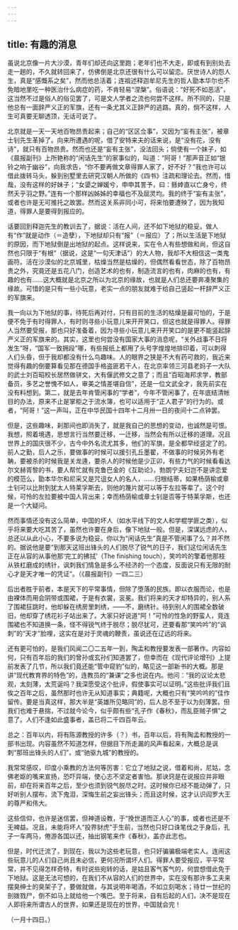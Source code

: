 ```yaml
---
---
---
```

title: 有趣的消息
---



虽说北京像一片大沙漠，青年们却还向这里跑；老年们也不大走，即或有到别处去走一趟的，不久就转回来了，仿佛倒是北京还很有什么可以留恋。厌世诗人的怨人生，真是“感慨系之矣”，然而他总活着；连祖述释迦牟尼先生的哲人勖本华尔也不免暗地里吃一种医治什么病症的药，不肯轻易“涅槃”。俗语说：“好死不如恶活”，这当然不过是俗人的俗见罢了，可是文人学者之流也何尝不这样。所不同的，只是他总有一面辞严义正的军旗，还有一条尤其义正辞严的逃路。真的，倘不这样，人生可真要无聊透顶，无话可说了。

北京就是一天一天地百物昂贵起来；自己的“区区佥事”，又因为“妄有主张”，被章士钊先生革掉了。向来所遭遇的呢，借了安特来夫的话来说，是“没有花，没有诗”，就只有百物昂贵。然而也还是“妄有主张”，没法回头；倘使有一个妹子，如《晨报副刊》上所艳称的“闲话先生”的家事似的，叫道：“阿哥！”那声音正如“银铃之响于幽谷”，向我求告，“你不要再做文章得罪人家了，好不好？”我也许可以借此拨转马头，躲到别墅里去研究汉朝人所做的《四书》注疏和理论去。然而，惜哉，没有这样的好妹子；“女嬃之婵媛兮，申申其詈予，曰：鲧婞直以亡身兮，终然夭乎羽之野。”连有一个那样凶姊姊的幸福也不及屈灵均。我的终于“妄有主张”，或者也许是无可推托之故罢。然而这关系非同小可，将来怕要遭殃了，因为我知道，得罪人是要得到报应的。

话要回到释迦先生的教训去了，据说：活在人间，还不如下地狱的稳妥。做人有“作”就是动作（＝造孽），下地狱却只有“报”（＝报应）了；所以生活是下地狱的原因，而下地狱倒是出地狱的起点。这样说来，实在令人有些想做和尚，但这自然也只限于“有根”（据说，这是“一句天津话”）的大人物，我却不大相信这一类鬼画符。活在沙漠似的北京城里，枯燥当然是枯燥的，但偶然看看世态，除了百物昂贵之外，究竟还是五花八门，创造艺术的也有，制造流言的也有，肉麻的也有，有趣的也有……这大概就是北京之所以为北京的缘故，也就是人们总还要奔凑聚集的缘故。可惜的是只有一些小玩意，老实一点的朋友就难于给自己竖起一杆辞严义正的军旗来。

我一向以为下地狱的事，待死后再对付，只有目前的生活的枯燥是最可怕的，于是便不免于有时得罪人，有时则寻些小玩意儿来开开笑口，但这也就是得罪人。得罪人当然要受报，那也只好准备着，因为寻些小玩意儿来开开笑口的是更不能竖起辞严义正的军旗来的。其实，这里也何尝没有国家大事的消息呢，“关外战事不日将发生”呀，“国军一致拥段”哪，有些报纸上都用了头号字煌煌地排印着，可以刺得人们头昏，但于我却都没有什么鸟趣味。人的眼界之狭是不大有药可救的，我近来觉得有趣的倒要算看见那在德国手格盗匪若干人，在北京率领三河县老妈子一大队的武士刘百昭校长居然做骈文，大有偃武修文之意了；而且“百昭海邦求学，教部备员，多艺之誉愧不如人，审美之情差堪自信”，还是一位文武全才，我先前实在没有料想到。第二，就是去年肯管闲事的“学者”，今年不管闲事了，在年底结清帐目的办法，原来不止是掌柜之于流水簿，也可以适用于“正人君子”的行为的。或者，“阿哥！”这一声叫，正在中华民国十四年十二月卅一日的夜间十二点钟罢。

但是，这些趣味，刹那间也即消失了，就是我自己的思想的变动，也诚然是可恨。我想，照着境遇，思想言行当然要迁移，一迁移，当然会有所以迁移的道理。况且世界上的国庆很不少，古今中外名流尤其多，他们的军旗，是全都早经竖定了的。前人之勤，后人之乐，要做事的时候可以援引孔丘墨翟，不做事的时候另外有老聃，要被杀的时候我是关龙逄，要杀人的时候他是少正卯，有些力气的时候看看达尔文赫胥黎的书，要人帮忙就有克鲁巴金的《互助论》，勃朗宁夫妇岂不是讲恋爱的模范么，勖本华尔和尼采又是咒诅女人的名人，……归根结蒂，如果杨荫榆或章士钊可以比附到犹太人特莱孚斯去，则他的篾片就可以等于左拉等辈了。这个时候，可怜的左拉要被中国人背出来；幸而杨荫榆或章士钊是否等于特莱孚斯，也还是一个大疑问。

然而事情还没有这么简单，中国的坏人（如水平线下的文人和学棍学匪之类），似乎将来要大吃其苦了，虽然也许要在身后，像下地狱一般。但是，深谋远虑的人，总还以从此小心，不要多说为稳妥。你以为“闲话先生”真是不管闲事了么？并不然的。据说他是要“到那天这班出锋头的人们脱尽了锐气的日子，我们这位闲话先生正在从容的从事他那‘完工的拂拭’（The finishing touch），笑吟吟的擎着他那枝从铁杠磨成的绣针，讽刺我们情急是多么不经济的一个态度，反面说只有无限的耐心才是天才唯一的凭证”。（《晨报副刊》一四二三）

后出者胜于前者，本是天下的平常事情，但除了堕落的民族。即以衣服而论，也是由裸体而用会阴带或围裙，于是有衣裳，衮冕。我们将来的天才却特异的，别人系了围裙狂跳时，他却躲在绣房里刺绣，——不，磨绣针。待到别人的围裙全数破旧，他却穿了绣花衫子站出来了。大家只好说道“阿！”可怜的性急的野蛮人，竟连围裙也不知道换一条，怪不得锐气终于脱尽；脱尽犹可，还要看那“笑吟吟”的“讽刺”的“天才”脸哩，这实在是对于灵魂的鞭责，虽说还在辽远的将来。

还有更可怕的，是我们风闻二〇二五年一到，陶孟和教授要发表一部著作。内容如何，只有百年后的我们的曾孙或玄孙们知道罢了，但幸而在《现代评论增刊》上提前发表了几节，所以我们竟还能“管中窥豹”似的，略见这一部新书的大概。那是讲“现代教育界的特色”的，连教员的“兼课”之多也说在内。他问：“我的议论太悲观，太刻薄，太荒诞吗？我深愿受这个批评，假使事实可以证明。”这些批评我们且俟之百年之后，虽然那时也许无从知道事实；典籍呢，大概也只有“笑吟吟的”佳作留传。要是当真这样，那大半是“英雄所见略同”的，后人总不至于以为刻薄罢。但我们也难于悬揣，不过就今论今，似乎颇有些“孔子作《春秋》，而乱臣贼子惧”之意了。人们不逢如此盛事者，盖已将二千四百年云。

总之：百年以内，将有陈源教授的许多（？）书，百年以后，将有陶孟和教授的一部书出现。内容虽然不知道怎样，但据目下所走漏的风声看起来，大概总是讽刺“那班出锋头的人们”，或“驰驱九城”的教授的。

我常常感叹，印度小乘教的方法何等厉害：它立了地狱之说，借着和尚，尼姑，念佛老妪的嘴来宣扬，恐吓异端，使心志不坚定者害怕。那诀窍是在说报应并非眼前，却在将来百年之后，至少也须到锐气脱尽之时。这时候你已经不能动弹了，只好听别人摆布，流下鬼泪，深悔生前之妄出锋头；而且这时候，这才认识阎罗大王的尊严和伟大。

这些信仰，也许是迷信罢，但神道设教，于“挽世道而正人心”的事，或者也还是不无裨益。况且，未能将坏人“投界豺虎”于生前，当然也只好口诛笔伐之于身后，孔子一车两马，倦游各国以还，抽出钢笔来作《春秋》，盖亦此志也。

但是，时代迁流了，到现在，我以为这些老玩意，也只好骗骗极端老实人。连闹这些玩意儿的人们自己尚且未必信，更何况所谓坏人们。得罪人要受报应，平平常常，并不见得怎样奇特，有时说些宛转的话，是姑且客气客气的，何尝想借此免于下地狱。这是无法可想的，在我们不从容的人们的世界中，实在没有那许多工夫来摆臭绅士的臭架子了，要做就做，与其说明年喝酒，不如立刻喝水；待廿一世纪的剖拨戮尸，倒不如马上就给他一个嘴巴。至于将来，自有后起的人们，决不是现在人即将来所谓古人的世界，如果还是现在的世界，中国就会完！

（一月十四日。）